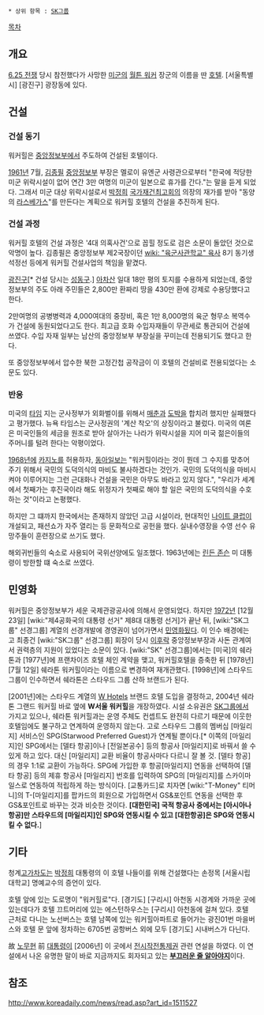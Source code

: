  * 상위 항목 : [[SK그룹]]

[[목차]]
== 개요 ==
[[6.25 전쟁]] 당시 참전했다가 사망한 [[미군]]의 [[월튼 워커]] 장군의 이름을 딴 [[호텔]]. [서울특별시] [광진구] 광장동에 있다.

== 건설 ==
=== 건설 동기 ===
워커힐은 [[중앙정보부]]에서 주도하여 건설된 호텔이다.

[[1961년]] 7월, [[김종필]] [[중앙정보부]] 부장은 멜로이 유엔군 사령관으로부터 "한국에 적당한 미군 위락시설이 없어 연간 3만 여명의 미군이 일본으로 휴가를 간다."는 말을 듣게 되었다. 그래서 미군 대상 위락시설로서 [[박정희]] [[국가재건최고회의]] 의장의 재가를 받아 "동양의 [[라스베가스]]"를 만든다는 계획으로 워커힐 호텔의 건설을 추진하게 된다.

=== 건설 과정 ===
워커힐 호텔의 건설 과정은 '4대 의혹사건'으로 꼽힐 정도로 검은 소문이 돌았던 것으로 악명이 높다. 김종필은 중앙정보부 제2국장이던 [[wiki: "육군사관학교" 육사]] 8기 동기생 석정선 등에게 워커힐 건설사업의 책임을 맡겼다.

[[광진구]][* 건설 당시는 [[성동구]].] [[아차산]] 일대 18만 평의 토지를 수용하게 되었는데, 중앙정보부의 주도 아래 주민들은 2,800만 환짜리 땅을 430만 환에 강제로 수용당했다고 한다.

2만여명의 공병병력과 4,000여대의 중장비, 혹은 1만 8,000명의 육군 형무소 복역수가 건설에 동원되었다고도 한다. 최고급 호화 수입자재들이 무관세로 통관되어 건설에 쓰였다. 수입 자재 일부는 남산의 중앙정보부 부장실을 꾸미는데 전용되기도 했다고 한다.

또 중앙정보부에서 압수한 북한 고정간첩 공작금이 이 호텔의 건설비로 전용되었다는 소문도 있다.

=== 반응 ===
미국의 [[타임(주간지)|타임]] 지는 군사정부가 외화벌이를 위해서 [[매춘]]과 [[도박]]을 합치려 했지만 실패했다고 평가했다. 뉴욕 타임스는 군사정권의 '계산 착오'의 상징이라고 불렀다. 미국의 여론은 미국인들의 세금을 원조로 받아 살아가는 나라가 위락시설을 지어 미국 젊은이들의 주머니를 털려 한다는 악평이었다.

[[1968년]]에 [[카지노]]를 허용하자, [[동아일보]]는 "워커힐이라는 것이 뭔데 그 수지를 맞추어 주기 위해서 국민의 도덕의식의 마비도 불사하겠다는 것인가. 국민의 도덕의식을 마비시켜야 이루어지는 그런 근대화나 건설을 국민은 아무도 바라고 있지 않다.", "우리가 세계에서 첫째가는 후진국이라 해도 위정자가 첫째로 해야 할 일은 국민의 도덕의식을 수호하는 것"이라고 논평했다.

하지만 그 떄까지 한국에서는 존재하지 않았던 고급 시설이라, 현대적인 [[나이트 클럽]]이 개설되고, 패션쇼가 자주 열리는 등 문화적으로 공헌을 했다. 실내수영장을 수영 선수 유망주들이 훈련장으로 쓰기도 했다.

해외귀빈들의 숙소로 사용되어 국위선양에도 일조했다. 1963년에는 [[린든 존슨]] 미 대통령이 방한할 떄 숙소로 쓰였다.

== 민영화 ==
워커힐은 중앙정보부가 세운 국제관광공사에 의해서 운영되었다. 하지만 [[1972년]] [12월 23일] [wiki:"제4공화국의 대통령 선거" 제8대 대통령 선거]가 끝난 뒤, [wiki:"SK그룹" 선경그룹] 계열의 선경개발에 경영권이 넘어가면서 [[민영화]]됬다. 이 인수 배경에는 고 최종건 [wiki:"SK그룹" 선경그룹] 회장이 당시 [[이후락]] 중앙정보부장과 사돈 관계여서 권력층의 지원이 있었다는 소문이 있다. [wiki:"SK" 선경그룹]에서는 [미국]의 쉐라톤과 [1977년]에 프랜차이즈 호텔 체인 계약을 맺고, 워커힐호텔을 증축한 뒤 [1978년] [7월 12일] 쉐라톤 워커힐이라는 이름으로 변경하여 재개관했다. [1998년]에 스타우드 그룹이 인수하면서 쉐라톤은 스타우드 그룹 산하 브랜드가 된다.

[2001년]에는 스타우드 계열의 [[W Hotels]] 브랜드 호텔 도입을 결정하고, 2004년 쉐라톤 그랜드 워커힐 바로 옆에 '''W서울 워커힐'''을 개장하였다. 시설 소유권은 [[SK그룹]]에서 가지고 있으나, 쉐라톤 워커힐과는 운영 주체도 컨셉트도 완전히 다르기 때문에 이웃한 호텔임에도 불구하고 연계하여 운영하지 않는다. 고로 스타우드 그룹의 멤버십 [마일리지] 서비스인 SPG(Starwood Preferred Guest)가 연계될 뿐이다.[* 이쪽의 [마일리지]인 SPG에서는 [델타 항공]이나 [전일본공수] 등의 항공사 [마일리지]로 바꿔서 쓸 수 있게 하고 있다. 대신 [마일리지] 교환 비율이 항공사마다 다르니 잘 볼 것. [델타 항공]의 경우 1:1로 교환이 가능하다. SPG에 가입한 후 항공[마일리지] 연동을 선택하여 [델타 항공] 등의 제휴 항공사 [마일리지] 번호를 입력하여 SPG의 [마일리지]를 스카이마일스로 연동하여 적립하게 하는 방식이다. [교통카드]로 치자면 [wiki:"T-Money" 티머니]의 T-[마일리지]를 팝카드의 회원으로 가입하면서 GS&포인트 연동을 선택한 후 GS&포인트로 바꾸는 것과 비슷한 것이다. '''[대한민국] 국적 항공사 중에서는 [아시아나항공]만 스타우드의 [마일리지]인 SPG와 연동시킬 수 있고 [대한항공]은 SPG와 연동시킬 수 없다.''']

== 기타 ==
청계[[고가차도]]는 [[박정희]] 대통령의 이 호텔 나들이를 위해 건설했다는 손정목 [서울시립대학교] 명예교수의 증언이 있다.

호텔 앞에 있는 도로명이 "워커힐로"다. [경기도] [구리시] 아천동 시경계와 가까운 곳에 있는데다가 호텔 끄트머리에 있는 에스턴하우스는 [구리시] 아천동에 걸쳐 있다. 호텔 근처로 다니는 노선버스는 호텔 남쪽에 있는 워커힐아파트로 들어가는 광진01번 마을버스와 호텔 문 앞에 정차하는 6705번 공항버스 외에 모두 [경기도] 시내버스가 다닌다.

故 [[노무현]] 前 [[대통령]]이 [2006년] 이 곳에서 [[전시작전통제권]] 관련 연설을 하였다. 이 연설에서 나온 유명한 말이 바로 지금까지도 회자되고 있는 '''[[부끄러운 줄 알아야지]]'''이다.

== 참조 ==
http://www.koreadaily.com/news/read.asp?art_id=1511527
